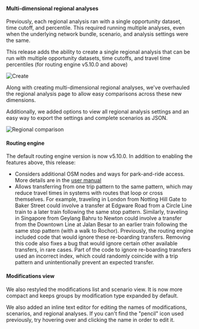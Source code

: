 #### Multi-dimensional regional analyses

Previously, each regional analysis ran with a single opportunity dataset, time cutoff, and percentile. This required running multiple analyses, even when the underlying network bundle, scenario, and analysis settings were the same.

This release adds the ability to create a single regional analysis that can be run with multiple opportunity datasets, time cutoffs, and travel time percentiles (for routing engine v5.10.0 and above)

![Create](/img/changelog/20200803/create.jpg)

Along with creating multi-dimensional regional analyses, we've overhauled the regional analysis page to allow easy comparisons across these new dimensions.

Additionally, we added options to view all regional analysis settings and an easy way to export the settings and complete scenarios as JSON.

![Regional comparison](/img/changelog/20200803/regional-comparison.jpg)

#### Routing engine

The default routing engine version is now v5.10.0. In addition to enabling the features above, this release:

* Considers additional OSM nodes and ways for park-and-ride access. More details are in the [user manual](http://docs.analysis.conveyal.com/en/latest/learn-more/pnr.html)
* Allows transferring from one trip pattern to the same pattern, which may reduce travel times in systems with routes that loop or cross themselves. For example, traveling in London from Notting Hill Gate to Baker Street could involve a transfer at Edgware Road from a Circle Line train to a later train following the same stop pattern. Similarly, traveling in Singapore from Geylang Bahru to Newton could involve a transfer from the Downtown Line at Jalan Besar to an earlier train following the same stop pattern (with a walk to Rochor). Previously, the routing engine included code that would ignore these re-boarding transfers. Removing this code also fixes a bug that would ignore certain other available transfers, in rare cases. Part of the code to ignore re-boarding transfers used an incorrect index, which could randomly coincide with a trip pattern and unintentionally prevent an expected transfer. 

#### Modifications view

We also restyled the modifications list and scenario view. It is now more compact and keeps groups by modification type expanded by default.

We also added an inline text editor for editing the names of modifications, scenarios, and regional analyses. If you can't find the "pencil" icon used previously, try hovering over and clicking the name in order to edit it.